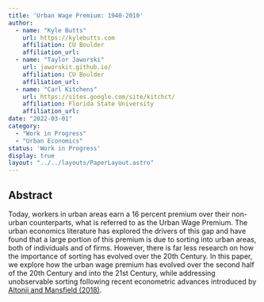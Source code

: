 ```yaml
---
title: 'Urban Wage Premium: 1940-2010'
author:
  - name: "Kyle Butts"
    url: https://kylebutts.com
    affiliation: CU Boulder
    affiliation_url: 
  - name: "Taylor Jaworski"
    url: jaworskit.github.io/
    affiliation: CU Boulder
    affiliation_url: 
  - name: "Carl Kitchens"
    url: https://sites.google.com/site/kitchct/
    affiliation: Florida State University
    affiliation_url: 
date: "2022-03-01"
category: 
  - "Work in Progress"
  - "Urban Economics"
status: 'Work in Progress'
display: true
layout: "../../layouts/PaperLayout.astro"
---
```


## Abstract

Today, workers in urban areas earn a 16 percent premium over their non-urban counterparts, what is referred to as the <Bg kelly>Urban Wage Premium</Bg>. The urban economics literature has explored the drivers of this gap and have found that a large portion of this premium is due to sorting into urban areas, both of individuals and of firms. However, there is far less research on how the importance of sorting has evolved over the 20th Century. In this paper, we explore how the urban wage premium has evolved over the second half of the 20th Century and into the 21st Century, while addressing unobservable sorting following recent econometric advances introduced by [Altonji and Mansfield (2018)](https://www.aeaweb.org/articles?id=10.1257/aer.20141708).




